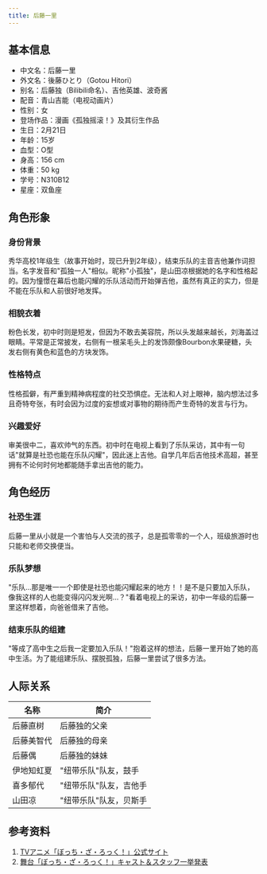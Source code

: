 ```yaml
---
title: 后藤一里
---
```



## 基本信息

- 中文名：后藤一里
- 外文名：後藤ひとり（Gotou Hitori）
- 别名：后藤独（Bilibili命名）、吉他英雄、波奇酱
- 配音：青山吉能（电视动画片）
- 性别：女
- 登场作品：漫画《孤独摇滚！》及其衍生作品
- 生日：2月21日
- 年龄：15岁
- 血型：O型
- 身高：156 cm
- 体重：50 kg
- 学号：N310B12
- 星座：双鱼座

## 角色形象

### 身份背景

秀华高校1年级生（故事开始时，现已升到2年级），结束乐队的主音吉他兼作词担当。名字发音和"孤独一人"相似。昵称"小孤独"，是山田凉根据她的名字和性格起的。因为憧憬在幕后也能闪耀的乐队活动而开始弹吉他，虽然有真正的实力，但是不能在乐队和人前很好地发挥。

### 相貌衣着

粉色长发，初中时则是短发，但因为不敢去美容院，所以头发越来越长，刘海盖过眼睛。平常是正常披发，右侧有一根呆毛头上的发饰颇像Bourbon水果硬糖，头发右侧有黄色和蓝色的方块发饰。

### 性格特点

性格孤僻，有严重到精神病程度的社交恐惧症。无法和人对上眼神，脑内想法过多且奇特夸张，有时会因为过度的妄想或对事物的期待而产生奇特的发言与行为。

### 兴趣爱好

审美很中二，喜欢帅气的东西。初中时在电视上看到了乐队采访，其中有一句话"就算是社恐也能在乐队闪耀"，因此迷上吉他。自学几年后吉他技术高超，甚至拥有不论何时何地都能随手拿出吉他的能力。

## 角色经历

### 社恐生涯

后藤一里从小就是一个害怕与人交流的孩子，总是孤零零的一个人，班级旅游时也只能和老师交换便当。

### 乐队梦想

"乐队...那是唯一一个即使是社恐也能闪耀起来的地方！！是不是只要加入乐队，像我这样的人也能变得闪闪发光啊...？"看着电视上的采访，初中一年级的后藤一里这样想着，向爸爸借来了吉他。

### 结束乐队的组建

"等成了高中生之后我一定要加入乐队！"抱着这样的想法，后藤一里开始了她的高中生活。为了能组建乐队、摆脱孤独，后藤一里尝试了很多方法。

## 人际关系

| 名称 | 简介 |
|------|------|
| 后藤直树 | 后藤独的父亲 |
| 后藤美智代 | 后藤独的母亲 |
| 后藤偶 | 后藤独的妹妹 |
| 伊地知虹夏 | "纽带乐队"队友，鼓手 |
| 喜多郁代 | "纽带乐队"队友，吉他手 |
| 山田凉 | "纽带乐队"队友，贝斯手 |

## 参考资料

1. [TVアニメ「ぼっち・ざ・ろっく！」公式サイト](https://bocchi.rocks/)
2. [舞台「ぼっち・ざ・ろっく！」キャスト＆スタッフ一挙発表](https://natalie.mu/)
